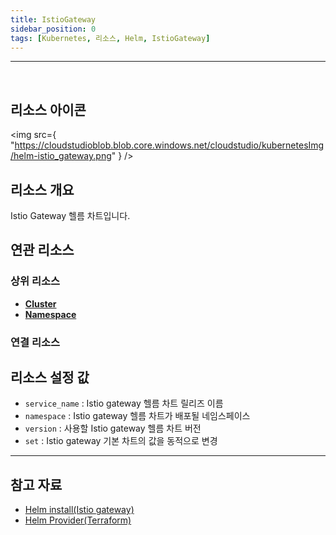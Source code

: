 ```yaml
---
title: IstioGateway
sidebar_position: 0
tags: [Kubernetes, 리소스, Helm, IstioGateway]
---
```



<hr />
<br />


## 리소스 아이콘

<img
    src={
        "https://cloudstudioblob.blob.core.windows.net/cloudstudio/kubernetesImg/helm-istio_gateway.png"
    }
/>

## 리소스 개요

Istio Gateway 헬름 차트입니다.

## 연관 리소스

### 상위 리소스

-   [**Cluster**](https://docs.cstudio.app/docs/resource/kubernetes/Base/Cluster)
-   [**Namespace**](https://docs.cstudio.app/docs/resource/kubernetes/Core/Namespace)

### 연결 리소스




## 리소스 설정 값

-   `service_name` : Istio gateway 헬름 차트 릴리즈 이름
-   `namespace` : Istio gateway 헬름 차트가 배포될 네임스페이스
-   `version` : 사용할 Istio gateway 헬름 차트 버전
-   `set` : Istio gateway 기본 차트의 값을 동적으로 변경


---

## 참고 자료

-   [Helm install(Istio gateway)](https://artifacthub.io/packages/helm/istio-official/gateway)
-   [Helm Provider(Terraform)](https://registry.terraform.io/providers/hashicorp/helm/latest/docs)


